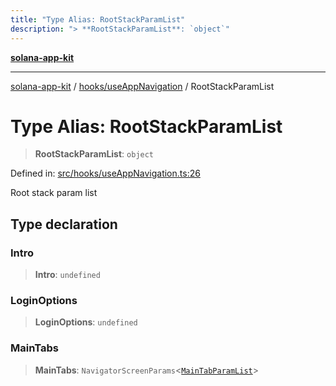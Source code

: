```yaml
---
title: "Type Alias: RootStackParamList"
description: "> **RootStackParamList**: `object`"
---
```


[**solana-app-kit**](../../../README.mdx)

***

[solana-app-kit](../../../README.mdx) / [hooks/useAppNavigation](../README.mdx) / RootStackParamList

# Type Alias: RootStackParamList

> **RootStackParamList**: `object`

Defined in: [src/hooks/useAppNavigation.ts:26](https://github.com/SendArcade/solana-social-starter/blob/b27156124ee1831d644b1af765e8d55a2885cd4f/src/hooks/useAppNavigation.ts#L26)

Root stack param list

## Type declaration

### Intro

> **Intro**: `undefined`

### LoginOptions

> **LoginOptions**: `undefined`

### MainTabs

> **MainTabs**: `NavigatorScreenParams`\<[`MainTabParamList`](MainTabParamList.mdx)\>
